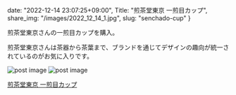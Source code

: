 date: "2022-12-14 23:07:25+09:00",
Title: "煎茶堂東京 一煎目カップ",
share_img: "/images/2022_12_14_1.jpg",
slug: "senchado-cup"
}

煎茶堂東京さんの一煎目カップを購入。

煎茶堂東京さんは茶器から茶葉まで、ブランドを通じてデザインの趣向が統一されているのがお気に入りです。

<img src="/images/2022_12_14_1.jpg" alt="post image" />
<img src="/images/2022_12_14_2.jpg" alt="post image" />

<a href="https://shop.senchado.jp/products/1071">煎茶堂東京 一煎目カップ</a>
